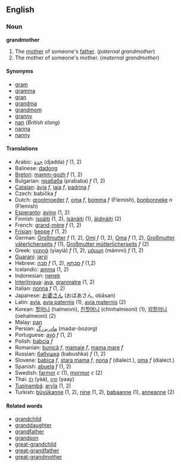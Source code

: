 ==English==
===Noun===
'''grandmother'''

#The [[mother]] of someone's [[father]]. (''paternal grandmother'')
#The mother of someone's mother. (''maternal grandmother'')

====Synonyms====
* [[gram]]
* [[gramma]]
* [[gran]]
* [[grandma]]
* [[grandmom]]
* [[granny]]
* [[nan]] (''British slang'')
* [[nanna]]
* [[nanny]]

====Translations====
*Arabic: [[جدة]] (djadda) ''f'' (1, 2)
*Balinese: [[dadong]]
*[[Breton]]: [[mamm-gozh]] ''f'' (1, 2)
*Bulgarian: [[прабаба]] (prababa) ''f'' (1, 2)
*[[Catalan]]: [[àvia]] ''f'', [[iaia]] ''f'', [[padrina]] ''f''
*Czech: babička ''f''
*Dutch: [[grootmoeder]] ''f'', [[oma]] ''f'', [[bomma]] ''f'' (Flemish), [[bonbonneke]] ''n'' (Flemish)
*[[Esperanto]]: [[avino]] (1, 2)
*Finnish: [[isoäiti]] (1, 2), [[isänäiti]] (1), [[äidinäiti]] (2)
*French: [[grand-mère]] ''f'' (1, 2)
*[[Frisian]]: [[beppe]] ''f'' (1, 2)
*German: [[Großmutter]] ''f'' (1, 2), [[Omi]] ''f'' (1, 2), [[Oma]] ''f'' (1, 2), [[Großmutter väterlicherseits]] ''f'' (1), [[Großmutter mütterlicherseits]] ''f'' (2)
*Greek: [[γιαγιά]] (yiayiá) ''f'' (1, 2), [[μάμμη]] (mámmi) ''f'' (1, 2)
*[[Guaraní]]: [[jarýi]]
*Hebrew: [[סבה|סָבָה]] ''f'' (1, 2), [[סבתא|סָבְתָא]] ''f'' (1,2)
*Icelandic: [[amma]] (1, 2)
*Indonesian: [[nenek]]
*[[Interlingua]]: [[ava]], [[granmatre]] (1, 2)
*Italian: [[nonna]] ''f'' (1, 2)
*Japanese: [[お婆さん]] (おばあさん, obāsan)
*Latin: [[avia]], [[avia paternis]] (1), [[avia maternis]] (2)
*Korean: [[할머니]] (halmeoni), [[친할머니]] (chinhalmeoni) (1), [[외할머니]] (oehalmeoni) (2)
*Malay: [[pan]]
*Persian: [[مادربزرگ]] (madar-bozorg)
*Portuguese: [[avó]] ''f'' (1, 2)
*Polish: [[babcia]] ''f''
*Romanian: [[bunică]] ''f'', [[mamaie]] ''f'', [[mama mare]] ''f''
*Russian: [[бабушка]] (babushka) ''f'' (1, 2)
*Slovene: [[babica]] ''f'', [[stara mama]] ''f'', [[nona]] ''f'' (dialect.), [[oma]] ''f'' (dialect.)
*Spanish: [[abuela]] ''f'' (1, 2)
*Swedish: [[farmor]] ''c'' (1), [[mormor]] ''c'' (2)
*Thai: [[ย่า]] (yàà), [[ยาย]] (yaay)
*[[Tupinambá]]: [[aryîa]] (1, 2)
*Turkish: [[büyükanne]] (1, 2), [[nine]] (1, 2), [[babaanne]] (1), [[anneanne]] (2)

====Related words====
*[[grandchild]]
*[[granddaughter]]
*[[grandfather]]
*[[grandson]]
*[[great-grandchild]]
*[[great-grandfather]]
*[[great-grandmother]]